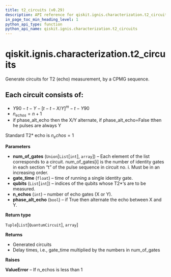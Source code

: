 ```yaml
---
title: t2_circuits (v0.29)
description: API reference for qiskit.ignis.characterization.t2_circuits in qiskit v0.29
in_page_toc_min_heading_level: 1
python_api_type: function
python_api_name: qiskit.ignis.characterization.t2_circuits
---
```


<span id="qiskit-ignis-characterization-t2-circuits" />

# qiskit.ignis.characterization.t2\_circuits

<Function id="qiskit.ignis.characterization.t2_circuits" isDedicatedPage={true} github="https://github.com/qiskit-community/qiskit-ignis/tree/stable/0.6/qiskit/ignis/characterization/coherence/circuits.py" signature="t2_circuits(num_of_gates, gate_time, qubits, n_echos=1, phase_alt_echo=False)">
  Generate circuits for T2 (echo) measurement, by a CPMG sequence.

  ## Each circuit consists of:

  *   $Y90-t-Y-[t-t-X/Y]^m-t-Y90$
  *   $n_{echos} = n+1$
  *   if phase\_alt\_echo then the X/Y alternate, if phase\_alt\_echo=False tthen he pulses are always Y

  Standard T2\* echo is $n_echos=1$

  **Parameters**

  *   **num\_of\_gates** (`Union`\[`List`\[`int`], `array`]) – Each element of the list corresponds to a circuit. num\_of\_gates\[i] is the number of identity gates in each section “t” of the pulse sequence in circuit no. i. Must be in an increasing order.
  *   **gate\_time** (`float`) – time of running a single identity gate.
  *   **qubits** (`List`\[`int`]) – indices of the qubits whose T2\*‘s are to be measured.
  *   **n\_echos** (`int`) – number of echo gates (X or Y).
  *   **phase\_alt\_echo** (`bool`) – if True then alternate the echo between X and Y.

  **Return type**

  `Tuple`\[`List`\[`QuantumCircuit`], `array`]

  **Returns**

  *   Generated circuits
  *   Delay times, i.e., gate\_time multiplied by the numbers in num\_of\_gates

  **Raises**

  **ValueError** – If n\_echos is less than 1
</Function>

